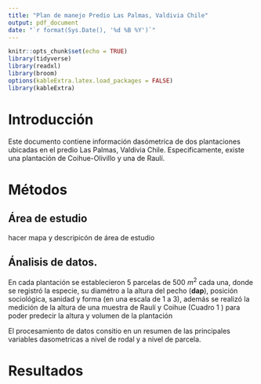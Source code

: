 ```yaml
---
title: "Plan de manejo Predio Las Palmas, Valdivia Chile"
output: pdf_document
date: "`r format(Sys.Date(), '%d %B %Y')`"
---
```


```r
knitr::opts_chunk$set(echo = TRUE)
library(tidyverse)
library(readxl)
library(broom)
options(kableExtra.latex.load_packages = FALSE)
library(kableExtra)
```

# Introducción

Este documento contiene información dasómetrica de dos plantaciones ubicadas en el predio Las Palmas, Valdivia Chile. Especificamente, existe una plantación de Coihue-Olivillo y una de Raulí. 

# Métodos

## Área de estudio

hacer mapa y descripicón de área de estudio

## Ánalisis de datos.

En cada plantación se establecieron 5 parcelas de 500 $m^{2}$ cada una, donde se registró la especie, su diamétro a la altura del pecho (**dap**), posición sociológica, sanidad y forma (en una escala de 1 a 3), además se realizó la medición de la altura de una muestra de Raulí y Coihue (Cuadro 1 ) para poder predecir la altura y volumen de la plantación 

El procesamiento de datos consitio en un resumen de las principales variables dasometricas a nivel de rodal y a nivel de parcela. 

# Resultados


